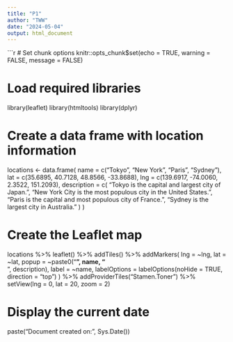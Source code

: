```yaml
---
title: "P1"
author: "TWW"
date: "2024-05-04"
output: html_document
---
```


```r
# Set chunk options
knitr::opts_chunk$set(echo = TRUE, warning = FALSE, message = FALSE)

# Load required libraries
library(leaflet)
library(htmltools)
library(dplyr)

# Create a data frame with location information
locations <- data.frame(
  name = c("Tokyo", "New York", "Paris", "Sydney"),
  lat = c(35.6895, 40.7128, 48.8566, -33.8688),
  lng = c(139.6917, -74.0060, 2.3522, 151.2093),
  description = c(
    "Tokyo is the capital and largest city of Japan.",
    "New York City is the most populous city in the United States.",
    "Paris is the capital and most populous city of France.",
    "Sydney is the largest city in Australia."
  )
)


# Create the Leaflet map
locations %>%
  leaflet() %>%
  addTiles() %>%
  addMarkers(
    lng = ~lng,
    lat = ~lat,
    popup = ~paste0("<b>", name, "</b><br>", description),
    label = ~name,
    labelOptions = labelOptions(noHide = TRUE, direction = "top")
  ) %>%
  addProviderTiles("Stamen.Toner") %>%
  setView(lng = 0, lat = 20, zoom = 2)

# Display the current date
paste("Document created on:", Sys.Date())